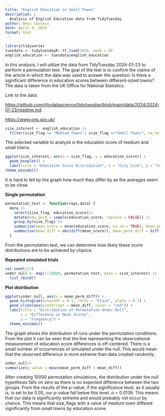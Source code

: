 ```yaml
---
title: "English Education in Small Towns"
description: |
  Analysis of English Education data from TidyTuesday
author: Devi Canseco
date: April 4, 2025
format: html
---
```


```r
library(tidyverse)
tuesdata <- tidytuesdayR::tt_load(2024, week = 4)
english_education <- tuesdata$english_education
```

In this analysis, I will utilize the data from TidyTuesday 2024-01-23 to perform a permutation test. The goal of the test is to confirm the claims of the article in which the data was used to answer the question: Is there a significant difference in education scores between different-sized towns? The data is taken from the UK Office for National Statistics.

Link to the data:

<https://github.com/rfordatascience/tidytuesday/blob/main/data/2024/2024-01-23/readme.md>

<https://www.ons.gov.uk/>

```r
size_interest <- english_education |>
  filter(size_flag == "Medium Towns"| size_flag =="Small Towns", na.rm = TRUE)
```

The selected variable to analyze is the education score of medium and small towns.

```r
ggplot(size_interest, aes(x = size_flag, y = education_score)) +
  geom_boxplot() +
  labs(title = "Education Score Distribution", x = "City Size", y = "Score")+
theme_minimal()
```

It is hard to tell by the graph how much they differ by as the averages seem to be close.

**Single permutation**

```r
permutation_test <- function(reps,data) {
  data |>
    select(size_flag, education_score)|>
    mutate(edu_perm = sample(education_score, replace = FALSE)) |>
    group_by(size_flag) |>
    summarize(mean_score = mean(education_score, na.rm = TRUE), mean_perm = mean(edu_perm)) |>
    summarize(mean_diff = abs(diff(mean_score)), mean_perm_diff = diff(mean_perm))
  }

```

From the permutation test, we can determine how likely these score distributions are to be achieved by chance.

**Repeated simulated trials**

```r
set.seed(123)
under_null <- map(1:10000, permutation_test, data = size_interest) |>
  list_rbind()
```

**Plot distribution**

```r
ggplot(under_null, aes(x = mean_perm_diff)) +
  geom_histogram(binwidth = 0.1, color = "black", alpha = 0.7) +
  geom_vline(aes(xintercept = mean_diff, color = "red")) +
  labs(title = "Distribution of Permutation Under Null",
       x = "Difference in Mean Scores",
       y = "Frequency") +
  theme_minimal()
```

The graph shows the distribution of runs under the permutation conditions. From the plot it can be seen that the line representing the observational measurement of education score differences is off-centered. There is a small number of occurrences of simulated under the null. This would mean that the observed difference is more extreme than data created randomly.

```r
under_null|>
summarize(p_value = mean(mean_perm_diff > mean_diff))
```

After creating 10000 permutation simulations, the distribution under the null hypothesis falls on zero as there is no expected difference between the two groups. From the results of the p-value, if the significance level, as it usually is, is set to be 0.05, our p-value fall below this level. $\alpha$ \> 0.0139. This means that our data is significantly extreme and would probably not occur by chance. This means that size_flags with a value of medium town differed significantly from small towns by education score.
